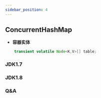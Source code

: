 ```yaml
---
sidebar_position: 4
---
```


## ConcurrentHashMap
* **容器实体**
```java
    transient volatile Node<K,V>[] table;
```
### JDK1.7
### JDK1.8
### Q&A

## 